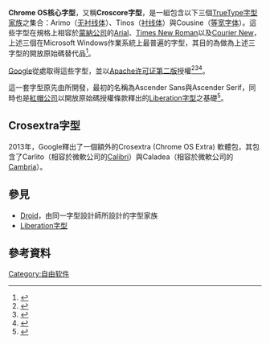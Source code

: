 {{NoteTA|G1=IT|G2=FL}}
'''Chrome OS核心字型'''，又稱'''Croscore字型'''，是一組包含以下三個[[TrueType|TrueType]][[字体|字型家族]]之集合：Arimo（[[无衬线体|无衬线体]]）、Tinos（[[衬线体|衬线体]]）與Cousine（[[等宽字体|等宽字体]]）。這些字型在規格上相容於[[蒙納公司|蒙納公司]]的[[Arial|Arial]]、[[Times_New_Roman|Times New Roman]]以及[[Courier_New|Courier New]]，上述三個在Microsoft Windows作業系統上最普遍的字型，其目的為做為上述三字型的開放原始碼替代品<ref>{{cite web|title=Package: fonts-croscore|url=https://packages.debian.org/testing/fonts-croscore|website=Debian Packages|accessdate=2014-10-03|archive-date=2014-10-06|archive-url=https://web.archive.org/web/20141006083942/https://packages.debian.org/testing/fonts-croscore|dead-url=no}}</ref>。

[[Google|Google]]從{{link-en|Ascender公司|Ascender Corporation}}處取得這些字型，並以[[Apache许可证|Apache许可证第二版]]授權<ref>{{cite web|title=Google Fonts Arimo|url=https://www.google.com/fonts/specimen/Arimo|website=Google Fonts|accessdate=2014-10-03|archive-date=2014-10-09|archive-url=https://web.archive.org/web/20141009164856/https://www.google.com/fonts/specimen/Arimo|dead-url=no}}</ref><ref>{{cite web|title=Google Fonts Tinos|url=https://www.google.com/fonts/specimen/Tinos|website=Google Fonts|accessdate=2014-10-03|archive-date=2014-10-10|archive-url=https://web.archive.org/web/20141010160958/https://www.google.com/fonts/specimen/Tinos|dead-url=no}}</ref><ref>{{cite web|title=Google Fonts Cousine|url=https://www.google.com/fonts/specimen/Cousine|website=Google Fonts|accessdate=2014-10-03|archive-date=2014-10-10|archive-url=https://web.archive.org/web/20141010101457/https://www.google.com/fonts/specimen/Cousine|dead-url=no}}</ref>。

這一套字型原先由{{link-en|Steve Matteson|Steve Matteson}}所開發，最初的名稱為Ascender Sans與Ascender Serif，同時也是[[紅帽公司|紅帽公司]]以開放原始碼授權條款釋出的[[Liberation字型|Liberation字型]]之基礎<ref>{{cite web|author1=Nathan Willis|title=Liberation fonts and the tricky task of internationalization|url=http://lwn.net/Articles/502371/|publisher=LWN.net|accessdate=2015-08-18|date=2012-06-19|archive-date=2015-09-25|archive-url=https://web.archive.org/web/20150925021956/https://lwn.net/Articles/502371/|dead-url=no}}</ref>。

==Crosextra字型==
2013年，Google釋出了一個額外的Crosextra (Chrome OS Extra) 軟體包，其包含了Carlito（相容於微軟公司的[[Calibri|Calibri]]）與Caladea（相容於微軟公司的[[Cambria|Cambria]]）。

==參見==
* [[Droid|Droid]]，由同一字型設計師所設計的字型家族
* [[Liberation字型|Liberation字型]]

== 參考資料 ==
{{Reflist}}

{{Free and open source typography}}

[[Category:自由软件|Category:自由软件]]